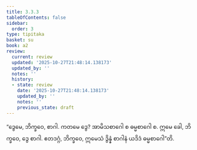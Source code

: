 ```yaml
---
title: 3.3.3
tableOfContents: false
sidebar:
  order: 3
type: tipitaka
basket: su
book: a2
review:
  current: review
  updated: '2025-10-27T21:48:14.138173'
  updated_by: ''
  notes: ''
  history:
  - state: review
    date: '2025-10-27T21:48:14.138173'
    updated_by: ''
    notes: ''
    previous_state: draft
---
```



<ReviewStatus review={frontmatter.review} showDetails={true} />

<HypothesisAnnotation frontmatter={frontmatter} />

<DynamicBreadcrumb />

<Division number="144" book="a2" e="ch" v="15" p="90">

<Paragraph number="235" book="a2">
“ဒွေမေ, ဘိက္ခဝေ, စာဂါ. ကတမေ ဒွေ? အာမိသစာဂေါ စ ဓမ္မစာဂေါ စ. ဣမေ ခေါ, ဘိက္ခဝေ, ဒွေ စာဂါ. ဧတဒဂ္ဂံ, ဘိက္ခဝေ, ဣမေသံ ဒွိန္နံ စာဂါနံ ယဒိဒံ ဓမ္မစာဂေါ”တိ.
</Paragraph>
</Division>